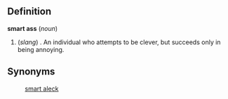 ==Definition==

'''smart ass''' (''noun'')
# (''slang'') . An individual who attempts to be clever, but succeeds only in being annoying.

==Synonyms==
:[[smart aleck]]
